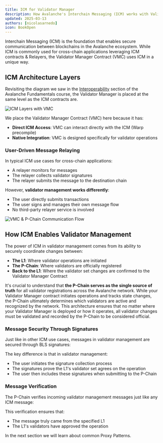 ```yaml
---
title: ICM for Validator Manager
description: How Avalanche's Interchain Messaging (ICM) works with Validator Manager Contracts (VMC)
updated: 2025-03-13
authors: [nicolasarnedo]
icon: BookOpen
---
```


Interchain Messaging (ICM) is the foundation that enables secure communication between blockchains in the Avalanche ecosystem. While ICM is commonly used for cross-chain applications leveraging ICM contracts & Relayers, the Validator Manager Contract (VMC) uses ICM in a unique way. 

## ICM Architecture Layers

Revisiting the diagram we saw in the [Interoperability](/academy/avalanche-fundamentals/05-interoperability/03-icm-icmContracts-and-ictt) section of the Avalanche Fundamentals course, the Validator Manager is placed at the same level as the ICM contracts are.

![ICM Layers with VMC](/common-images/permissioned-l1s/ICMLayersVMC.png)

We place the Validator Manager Contract (VMC) here because it has:

- **Direct ICM Access**: VMC can interact directly with the ICM (Warp precompile)
- **Native Integration**: VMC is designed specifically for validator operations

### User-Driven Message Relaying

In typical ICM use cases for cross-chain applications:
- A relayer monitors for messages
- The relayer collects validator signatures
- The relayer submits the message to the destination chain

However, **validator management works differently**:
- The user directly submits transactions
- The user signs and manages their own message flow
- No third-party relayer service is involved

![VMC & P-Chain Communication Flow](/common-images/permissioned-l1s/VmcPchainFlow.png)

## How ICM Enables Validator Management

The power of ICM in validator management comes from its ability to securely coordinate changes between:
- **The L1**: Where validator operations are initiated
- **The P-Chain**: Where validators are officially registered
- **Back to the L1**: Where the validator set changes are confirmed to the Validator Manager Contract

It's crucial to understand that **the P-Chain serves as the single source of truth** for all validator registrations across the Avalanche network. While your Validator Manager contract initiates operations and tracks state changes, the P-Chain ultimately determines which validators are active and recognized by the network. This architecture ensures that no matter where your Validator Manager is deployed or how it operates, all validator changes must be validated and recorded by the P-Chain to be considered official.

### Message Security Through Signatures

Just like in other ICM use cases, messages in validator management are secured through BLS signatures:

The key difference is that in validator management:
- The user initiates the signature collection process
- The signatures prove the L1's validator set agrees on the operation
- The user then includes these signatures when submitting to the P-Chain

### Message Verification

The P-Chain verifies incoming validator management messages just like any ICM message:

This verification ensures that:
- The message truly came from the specified L1
- The L1's validators have approved the operation

In the next section we will learn about common Proxy Patterns.


